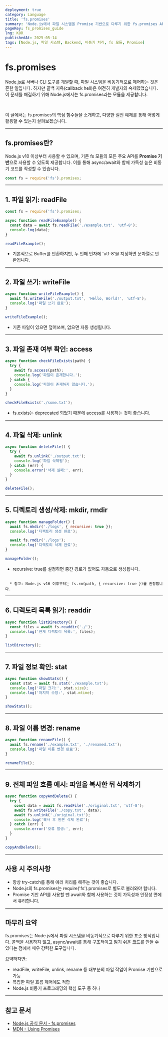```yaml
---
deployment: true
category: Language
title: 'fs.promises'
summary: 'Node.js에서 파일 시스템을 Promise 기반으로 다루기 위한 fs.promises API의 활용법과 다양한 예제를 살펴봅니다.'
pageKey: fs_promises_guide
lng: KOR
publishedAt: 2025-05-14
tags: [Node.js, 파일 시스템, Backend, 비동기 처리, fs 모듈, Promise]
---
```


# fs.promises

Node.js로 서버나 CLI 도구를 개발할 때, 파일 시스템을 비동기적으로 제어하는 것은 흔한 일입니다. 하지만 콜백 지옥(callback hell)은 여전히 개발자의 숙제였었습니다. 이 문제를 해결하기 위해 Node.js에서는 <codeline>fs.promises</codeline>라는 모듈을 제공합니다.

<br />

이 글에서는 <codeline>fs.promises</codeline>의 핵심 함수들을 소개하고, 다양한 실전 예제를 통해 어떻게 활용할 수 있는지 살펴보겠습니다.

---

## fs.promises란?

Node.js v10 이상부터 사용할 수 있으며, 기존 <codeline>fs</codeline> 모듈의 모든 주요 API를 **Promise 기반**으로 사용할 수 있도록 제공합니다. 이를 통해 <codeline>async/await</codeline>와 함께 가독성 높은 비동기 코드를 작성할 수 있습니다.

```javascript title="promises" showLineNumbers
const fs = require('fs').promises;
```

---

## 1. 파일 읽기: readFile

```javascript title="promises" showLineNumbers
const fs = require('fs').promises;

async function readFileExample() {
  const data = await fs.readFile('./example.txt', 'utf-8');
  console.log(data);
}

readFileExample();
```

- 기본적으로 <codeline>Buffer</codeline>를 반환하지만, 두 번째 인자에 <codeline>'utf-8'</codeline>을 지정하면 문자열로 반환됩니다.

---

## 2. 파일 쓰기: writeFile

```javascript title="promises" showLineNumbers
async function writeFileExample() {
  await fs.writeFile('./output.txt', 'Hello, World!', 'utf-8');
  console.log('파일 쓰기 완료');
}

writeFileExample();
```

- 기존 파일이 있으면 덮어쓰며, 없으면 자동 생성됩니다.

---

## 3. 파일 존재 여부 확인: access

```javascript title="promises" showLineNumbers
async function checkFileExists(path) {
  try {
    await fs.access(path);
    console.log('파일이 존재합니다.');
  } catch {
    console.log('파일이 존재하지 않습니다.');
  }
}

checkFileExists('./some.txt');
```

- <codeline>fs.exists</codeline>는 deprecated 되었기 때문에 <codeline>access</codeline>를 사용하는 것이 좋습니다.

---

## 4. 파일 삭제: unlink

```javascript title="promises" showLineNumbers
async function deleteFile() {
  try {
    await fs.unlink('./output.txt');
    console.log('파일 삭제됨');
  } catch (err) {
    console.error('삭제 실패:', err);
  }
}

deleteFile();
```

---

## 5. 디렉토리 생성/삭제: mkdir, rmdir

```javascript title="promises" showLineNumbers
async function manageFolder() {
  await fs.mkdir('./logs', { recursive: true });
  console.log('디렉토리 생성 완료');

  await fs.rmdir('./logs');
  console.log('디렉토리 삭제 완료');
}

manageFolder();
```

- <codeline>recursive: true</codeline>를 설정하면 중간 경로가 없어도 자동으로 생성됩니다.

```string 

  * 참고: Node.js v16 이후부터는 fs.rm(path, { recursive: true })를 권장합니다.

```

---

## 6. 디렉토리 목록 읽기: readdir

```javascript title="promises" showLineNumbers
async function listDirectory() {
  const files = await fs.readdir('./');
  console.log('현재 디렉토리 목록:', files);
}

listDirectory();
```

---

## 7. 파일 정보 확인: stat

```javascript title="promises" showLineNumbers
async function showStats() {
  const stat = await fs.stat('./example.txt');
  console.log('파일 크기:', stat.size);
  console.log('마지막 수정:', stat.mtime);
}

showStats();
```

---

## 8. 파일 이름 변경: rename

```javascript title="promises" showLineNumbers
async function renameFile() {
  await fs.rename('./example.txt', './renamed.txt');
  console.log('파일 이름 변경 완료');
}

renameFile();
```

---

## 9. 전체 파일 흐름 예시: 파일을 복사한 뒤 삭제하기

```javascript title="promises" showLineNumbers
async function copyAndDelete() {
  try {
    const data = await fs.readFile('./original.txt', 'utf-8');
    await fs.writeFile('./copy.txt', data);
    await fs.unlink('./original.txt');
    console.log('복사 후 원본 삭제 완료');
  } catch (err) {
    console.error('오류 발생:', err);
  }
}

copyAndDelete();
```

---

## 사용 시 주의사항

- 항상 <codeline>try-catch</codeline>를 통해 에러 처리를 해주는 것이 좋습니다.
- Node.js의 <codeline>fs.promises</codeline>는 <codeline>require('fs').promises</codeline>로 별도로 불러와야 합니다.
- Promise 기반 API를 사용할 땐 <codeline>await</codeline>와 함께 사용하는 것이 가독성과 안정성 면에서 유리합니다.

---

## 마무리 요약

<codeline>fs.promises</codeline>는 Node.js에서 파일 시스템을 비동기적으로 다루기 위한 표준 방식입니다. 콜백을 사용하지 않고, <codeline>async/await</codeline>를 통해 구조적이고 읽기 쉬운 코드를 만들 수 있다는 점에서 매우 강력한 도구입니다.

요약하자면:

- <codeline>readFile</codeline>, <codeline>writeFile</codeline>, <codeline>unlink</codeline>, <codeline>rename</codeline> 등 대부분의 파일 작업이 Promise 기반으로 가능
- 복잡한 파일 흐름 제어에도 적합
- Node.js 비동기 프로그래밍의 핵심 도구 중 하나

---

## 참고 문서

- [Node.js 공식 문서 - fs.promises](https://nodejs.org/api/fs.html#fspromisesapi)
- [MDN - Using Promises](https://developer.mozilla.org/ko/docs/Web/JavaScript/Reference/Global_Objects/Promise)

